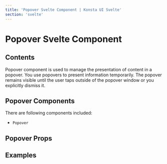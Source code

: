 ```yaml
---
title: 'Popover Svelte Component | Konsta UI Svelte'
section: 'svelte'
---
```



# Popover Svelte Component

## Contents

Popover component is used to manage the presentation of content in a popover. You use popovers to present information temporarily. The popover remains visible until the user taps outside of the popover window or you explicitly dismiss it.

## Popover Components

There are following components included:

- `Popover`

## Popover Props

<PopoverProps />

## Examples

<PopoverExample />
